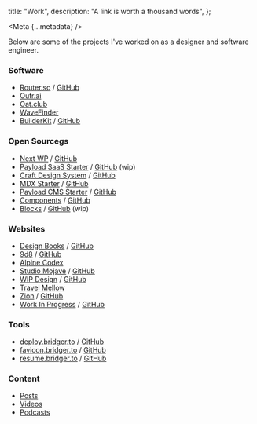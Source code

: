 
  title: "Work",
  description: "A link is worth a thousand words",
};

<Meta {...metadata} />

<PostWrapper>

Below are some of the projects I've worked on as a designer and software engineer.

### Software

- [Router.so](https://router.so) / [GitHub](https://github.com/routerso/router)
- [Outr.ai](https://outr.ai)
- [Oat.club](https://oat.club)
- [WaveFinder](https://wavefinder.io)
- [BuilderKit](https://builderkit.io) / [GitHub](https://github.com/alpinecodex/builderkit)

### Open Sourcegs

- [Next WP](https://next-wp.com) / [GitHub](https://github.com/9d8dev/next-wp)
- [Payload SaaS Starter](https://payload-saas-starter.vercel.app/) / [GitHub](https://github.com/brijr/payload-saas-starter) (wip)
- [Craft Design System](https://craft-ds.com) / [GitHub](https://github.com/brijr/craft)
- [MDX Starter](https://mdx.bridger.to) / [GitHub](https://github.com/brijr/mdx)
- [Payload CMS Starter](https://pay.9d8.dev) / [GitHub](https://github.com/9d8dev/pay)
- [Components](https://components.work) / [GitHub](https://github.com/brijr/components)
- [Blocks](https://blocks.is) / [GitHub](https://github.com/brijr/blocks) (wip)

### Websites

- [Design Books](https://designbooks.org) / [GitHub](https://github.com/brijr/designbooks)
- [9d8](https://9d8.dev) / [GitHub](https://github.com/9d8dev/home)
- [Alpine Codex](https://alpinecodex.com)
- [Studio Mojave](https://studiomojave.com/) / [GitHub](https://github.com/brijr/mojave)
- [WIP Design](https://wipdes.com) / [GitHub](https://github.com/brijr/wipdes)
- [Travel Mellow](https://travelmellow.com)
- [Zion](https://www.zion.surf/) / [GitHub](https://github.com/brijr/zion)
- [Work In Progress](https://wip.ac) / [GitHub](https://github.com/brijr/wip)

### Tools

- [deploy.bridger.to](https://deploy.bridger.to) / [GitHub](https://github.com/brijr/deploy-button)
- [favicon.bridger.to](https://favicon.bridger.to) / [GitHub](https://github.com/brijr/favicon)
- [resume.bridger.to](https://resume.bridger.to) / [GitHub](https://github.com/brijr/resume)

### Content

- [Posts](/posts)
- [Videos](https://youtube.com/@bridgertower)
- [Podcasts](https://youtube.com/@asapeng)

</PostWrapper>
